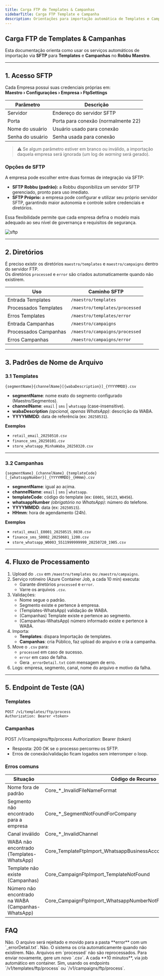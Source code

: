 ```yaml
---
title: Carga FTP de Templates & Campanhas
sidebarTitle: Carga FTP Template e Campanha
description: Orientações para importação automática de Templates e Campanhas via SFTP no Robbu Maestro, incluindo padrões de arquivos, diretórios e fluxo de processamento.
---
```


## Carga FTP de Templates & Campanhas  

Esta documentação orienta como usar os serviços automáticos de importação via **SFTP** para **Templates** e **Campanhas** no **Robbu Maestro**.  

---

## 1. Acesso SFTP  
Cada Empresa possui suas credenciais próprias em:  
**Maestro › Configurações › Empresa › FtpSettings**

| Parâmetro        | Descrição                                |
|------------------|------------------------------------------|
| Servidor         | Endereço do servidor SFTP                |
| Porta            | Porta para conexão (normalmente 22)      |
| Nome do usuário  | Usuário usado para conexão               |
| Senha do usuário | Senha usada para conexão                 |

> ⚠️ Se algum parâmetro estiver em branco ou inválido, a importação daquela empresa será ignorada (um log de *warning* será gerado).
### Opções de SFTP

A empresa pode escolher entre duas formas de integração via SFTP:

- **SFTP Robbu (padrão):** a Robbu disponibiliza um servidor SFTP gerenciado, pronto para uso imediato.  
- **SFTP Próprio:** a empresa pode configurar e utilizar seu próprio servidor SFTP, garantindo maior autonomia e controle sobre credenciais e diretórios.

Essa flexibilidade permite que cada empresa defina o modelo mais adequado ao seu nível de governança e requisitos de segurança.

![sftp](https://robbublob.blob.core.windows.net/docs/maestro/sftp.png)

---

## 2. Diretórios  

É preciso existir os diretórios `maestro/templates` e `maestro/campaigns` dentro do servidor FTP.  
Os diretórios `processed` e `error` são criados automaticamente quando não existirem.  

| Uso                      | Caminho SFTP                   |
|--------------------------|--------------------------------|
| Entrada Templates        | `/maestro/templates`           |
| Processados Templates    | `/maestro/templates/processed` |
| Erros Templates          | `/maestro/templates/error`     |
| Entrada Campanhas        | `/maestro/campaigns`           |
| Processados Campanhas    | `/maestro/campaigns/processed` |
| Erros Campanhas          | `/maestro/campaigns/error`     |

---

## 3. Padrões de Nome de Arquivo  

### 3.1 Templates  
```plaintext
{segmentName}{channelName}[{wabaDescription}]_{YYYYMMDD}.csv
```
- **segmentName**: nome exato do segmento configurado (Maestro/Segmentos).  
- **channelName**: `email` | `sms` | `whatsapp` (case-insensitive).  
- **wabaDescription** *(opcional, apenas WhatsApp)*: descrição da WABA.  
- **YYYYMMDD**: data de referência (ex: `20250531`).  

**Exemplos**  
- `retail_email_20250510.csv`  
- `finance_sms_20250101.csv`  
- `store_whatsapp_MinhaWaba_20250320.csv`  

---

### 3.2 Campanhas  

```plaintext
{segmentName}_{channelName}_{templateCode}[_{whatsappNumber}]_{YYYYMMDD}_{HHmm}.csv
```

- **segmentName**: igual ao acima.  
- **channelName**: `email` | `sms` | `whatsapp`.  
- **templateCode**: código do template (ex: `E0001`, `S0123`, `W0456`).  
- **whatsappNumber** *(obrigatório no WhatsApp)*: número do telefone.  
- **YYYYMMDD**: data (ex: `20250515`).  
- **HHmm**: hora de agendamento (24h).  

**Exemplos**  
- `retail_email_E0001_20250515_0830.csv`  
- `finance_sms_S0002_20250601_1200.csv`  
- `store_whatsapp_W0003_5511999999999_20250720_1905.csv`  

---

## 4. Fluxo de Processamento  

1. Upload do `.csv` em `/maestro/templates` ou `/maestro/campaigns`.  
2. Serviço rotineiro (Azure Container Job, a cada 10 min) executa:  
   - Garante diretórios `processed` e `error`.  
   - Varre os arquivos `.csv`.  
3. Validações:  
   - Nome segue o padrão.  
   - Segmento existe e pertence à empresa.  
   - (Templates-WhatsApp) validação de WABA.  
   - (Campanhas) Template existe e pertence ao segmento.  
   - (Campanhas-WhatsApp) número informado existe e pertence à WABA.  
4. Importa:  
   - **Templates**: dispara Importação de templates.  
   - **Campanhas**: cria Público, faz upload do arquivo e cria a campanha.  
5. Move o `.csv` para:  
   - `processed` em caso de sucesso.  
   - `error` em caso de falha.  
   - Gera `_errorDetail.txt` com mensagem de erro.  
6. Logs: empresa, segmento, canal, nome do arquivo e motivo da falha.  

---

## 5. Endpoint de Teste (QA)  

### Templates  

```http
POST /v1/templates/ftp/process
Authorization: Bearer <token>
```

### Campanhas

POST /v1/campaigns/ftp/process
Authorization: Bearer (token)
- Resposta: 200 OK se o processo percorreu os SFTP.
- Erros de conexão/validação ficam logados sem interromper o loop.

### Erros comuns
| Situação                                           | Código de Recurso                                                     |
| -------------------------------------------------- | --------------------------------------------------------------------- |
| Nome fora de padrão                                | Core\_\*\_InvalidFileNameFormat                                       |
| Segmento não encontrado para a empresa             | Core\_\*\_SegmentNotFoundForCompany                                   |
| Canal inválido                                     | Core\_\*\_InvalidChannel                                              |
| WABA não encontrado (Templates-WhatsApp)           | Core\_TemplateFtpImport\_WhatsappBusinessAccountNotFoundByDescription |
| Template não existe (Campanhas)                    | Core\_CampaignFtpImport\_TemplateNotFound                             |
| Número não encontrado na WABA (Campanhas-WhatsApp) | Core\_CampaignFtpImport\_WhatsappNumberNotFound                       |


## FAQ

<AccordionGroup>

<Accordion title="Posso enviar arquivos sem seguir o padrão de nomenclatura?">
Não. O arquivo será rejeitado e movido para a pasta **error** com um `_errorDetail.txt`.
</Accordion>

<Accordion title="Preciso recriar os diretórios processed e error manualmente?">
Não. O sistema os cria automaticamente quando não existirem.
</Accordion>

<Accordion title="Posso reaproveitar um arquivo já processado?">
Não. Arquivos em `processed` não são reprocessados. Para enviar novamente, gere um novo `.csv`.
</Accordion>

<Accordion title="Com que frequência os arquivos são processados?">
A cada **10 minutos**, via job automático em container.
</Accordion>

<Accordion title="É possível simular o processo em ambiente de QA?">
Sim, usando os endpoints `/v1/templates/ftp/process` ou `/v1/campaigns/ftp/process`.
</Accordion>

</AccordionGroup>

